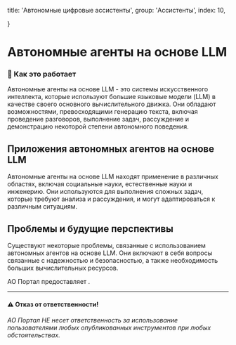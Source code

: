 
  title: 'Автономные цифровые ассистенты',
  group: 'Ассистенты',
  index: 10,
  
}


# Автономные агенты на основе LLM
### 🚗 Как это работает 

Автономные агенты на основе LLM - это системы искусственного интеллекта, которые используют большие языковые модели (LLM) в качестве своего основного вычислительного движка. 
Они обладают возможностями, превосходящими генерацию текста, включая проведение разговоров, выполнение задач, рассуждение и демонстрацию некоторой степени автономного поведения.

## Приложения автономных агентов на основе LLM

Автономные агенты на основе LLM находят применение в различных областях, включая социальные науки, естественные науки и инженерию. 
Они используются для выполнения сложных задач, которые требуют анализа и рассуждения, и могут адаптироваться к различным ситуациям.

## Проблемы и будущие перспективы

Существуют некоторые проблемы, связанные с использованием автономных агентов на основе LLM. Они включают в себя вопросы связанные с надежностью и безопасностью, а также необходимость больших вычислительных ресурсов. 

АО Портал предоставляет .


---

#### ⚠️ Отказ от ответственности!
###### АО Портал НЕ несет ответственность за использование пользователями любых опубликованных инструментов при любых обстоятельствах.

